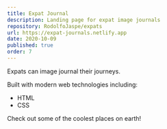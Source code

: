 ```yaml
---
title: Expat Journal
description: Landing page for expat image journals
repository: RodolfoJaspe/expats
url: https://expat-journals.netlify.app
date: 2020-10-09
published: true
order: 7
---
```


Expats can image journal their journeys.

Built with modern web technologies including:

- HTML
- CSS

Check out some of the coolest places on earth!
